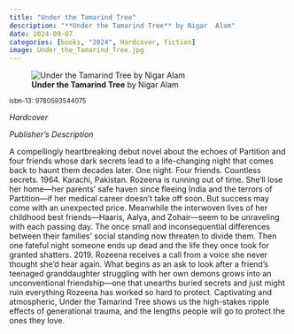```yaml
---
title: "Under the Tamarind Tree"
description: "**Under the Tamarind Tree** by Nigar  Alam"
date: 2024-09-07
categories: [books, "2024", Hardcover, fiction]
image: Under_the_Tamarind_Tree.jpg
---
```

![**Under the Tamarind Tree** by Nigar  Alam](Under_the_Tamarind_Tree.jpg){fig-align="left"}

<sup>isbn-13: 9780593544075</sup>

*Hardcover*

*Publisher's Description*

A compellingly heartbreaking debut novel about the echoes of Partition and
four friends whose dark secrets lead to a life-changing night that comes
back to haunt them decades later. One night. Four friends. Countless
secrets. 1964. Karachi, Pakistan. Rozeena is running out of time. She'll
lose her home—her parents' safe haven since fleeing India and the terrors
of Partition—if her medical career doesn't take off soon. But success may
come with an unexpected price. Meanwhile the interwoven lives of her
childhood best friends—Haaris, Aalya, and Zohair—seem to be unraveling with
each passing day. The once small and inconsequential differences between
their families' social standing now threaten to divide them. Then one
fateful night someone ends up dead and the life they once took for granted
shatters. 2019. Rozeena receives a call from a voice she never thought
she’d hear again. What begins as an ask to look after a friend’s teenaged
granddaughter struggling with her own demons grows into an unconventional
friendship—one that unearths buried secrets and just might ruin everything
Rozeena has worked so hard to protect. Captivating and atmospheric, Under
the Tamarind Tree shows us the high-stakes ripple effects of generational
trauma, and the lengths people will go to protect the ones they love.